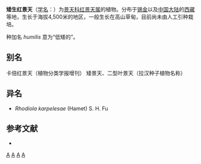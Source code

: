 {{Speciesbox 
| genus = Rhodiola
| species = humilis
| authority = (Hook. f. et Thomson.) [[傅书遐|S. H. Fu]]， 1965
}}

'''矮生红景天'''（[[学名|学名]]：{{lang|la|''Rhodiola humilis''}}）为[[景天科|景天科]][[红景天属|红景天属]]的植物。分布于[[锡金|锡金]]以及[[中国大陆|中国大陆]]的[[西藏|西藏]]等地，生长于海拔4,500米的地区，一般生长在高山草甸，目前尚未由人工引种栽培。

种加名 ''humilis'' 意为“低矮的”。

== 别名 ==
卡倍红景天（植物分类学报增刊） 矮景天、二型叶景天（拉汉种子植物名称）

== 异名 ==
* ''Rhodiola karpelesae'' (Hamet) S. H. Fu

== 参考文献 ==
<div class="references-small">
* {{cite web| url =http://www.bioinfo.cn/db05/KmzwSpecies.php?action=view&id=5650| title =矮生红景天| work =《中国高等植物数据库全库》| publisher =中国科学院微生物研究所| author =昆明植物研究所| accessdate =2009-02-25| deadurl =yes| archiveurl =https://web.archive.org/web/20160305071125/http://www.bioinfo.cn/db05/KmzwSpecies.php?action=view&id=5650| archivedate =2016-03-05}}
</div>
{{Taxonbar|from=Q15231943}}

[[Category:红景天属|A]]
[[Category:锡金植物|A]]
[[Category:西藏植物|A]]
[[Category:1965年描述的植物|A]]